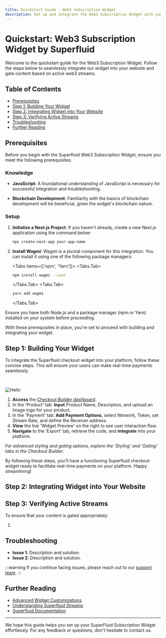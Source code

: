 ```yaml
---
title: Quickstart Guide - Web3 Subscription Widget
description: Set up and integrate the Web3 Subscription Widget with your website.
---
```



# Quickstart: Web3 Subscription Widget by Superfluid

Welcome to the quickstart guide for the Web3 Subscription Widget. Follow the steps below to seamlessly integrate our widget into your website and gate content based on active web3 streams.

## Table of Contents

- [Prerequisites](#prerequisites)
- [Step 1: Building Your Widget](#step-1-building-your-widget)
- [Step 2: Integrating Widget into Your Website](#step-2-integrating-widget-into-your-website)
- [Step 3: Verifying Active Streams](#step-3-verifying-active-streams)
- [Troubleshooting](#troubleshooting)
- [Further Reading](#further-reading)

## Prerequisites

Before you begin with the Superfluid Web3 Subscription Widget, ensure you meet the following prerequisites:

### Knowledge

- **JavaScript**: A foundational understanding of JavaScript is necessary for successful integration and troubleshooting.
  
- **Blockchain Development**: Familiarity with the basics of blockchain development will be beneficial, given the widget's blockchain nature.

### Setup

1. **Initialize a Next.js Project**: 
   If you haven't already, create a new Next.js application using the command below:
   
   ```bash
   npx create-next-app your-app-name
   ```

2. **Install Wagmi**: 
   Wagmi is a pivotal component for this integration. You can install it using one of the following package managers:

   <Tabs items={['npm', 'Yarn']}>
      <Tabs.Tab>
      ```bash
      npm install wagmi --save
      ```
      </Tabs.Tab>
      <Tabs.Tab>
      ```bash
      yarn add wagmi
      ```
      </Tabs.Tab>
   </Tabs>

<Callout type="warning">
Ensure you have both Node.js and a package manager (npm or Yarn) installed on your system before proceeding.
</Callout>

With these prerequisites in place, you're set to proceed with building and integrating your widget.

## Step 1: Building Your Widget

To integrate the Superfluid checkout widget into your platform, follow these concise steps. This will ensure your users can make real-time payments seamlessly.

&nbsp;

<Image src="/RecordingBuilder.gif" alt="Hello" width={1000} height={1000} />


1. **Access** the [Checkout Builder dashboard](https://checkout-builder.superfluid.finance/).
2. In the 'Product' tab: **Input** Product Name, Description, and upload an Image logo for your product.
3. In the 'Payment' tab: **Add Payment Options**, select Network, Token, set Stream Rate, and define the Receiver address.
4. **View** the live 'Widget Preview' on the right to see user interaction flow.
5. **Navigate** to the 'Export' tab, retrieve the code, and **integrate** into your platform.
    

<Callout type="info">

_For advanced styling and gating options, explore the 'Styling' and 'Gating' tabs in the Checkout Builder._

</Callout>

By following these steps, you'll have a functioning Superfluid checkout widget ready to facilitate real-time payments on your platform. Happy streamlining!

## Step 2: Integrating Widget into Your Website

## Step 3: Verifying Active Streams

To ensure that your content is gated appropriately:

1. 
## Troubleshooting

* **Issue 1**: Description and solution.
* **Issue 2**: Description and solution.

:::warning If you continue facing issues, please reach out to our [support team](#support-url-here). :::

## Further Reading

* [Advanced Widget Customizations](#advanced-widget-customization-url)
* [Understanding Superfluid Streams](#understanding-web3-streams-url)
* [Superfluid Documentation](#superfluid-docs-url)

* * *

We hope this guide helps you set up your SuperFluid Subscription Widget effortlessly. For any feedback or questions, don't hesitate to contact us.

